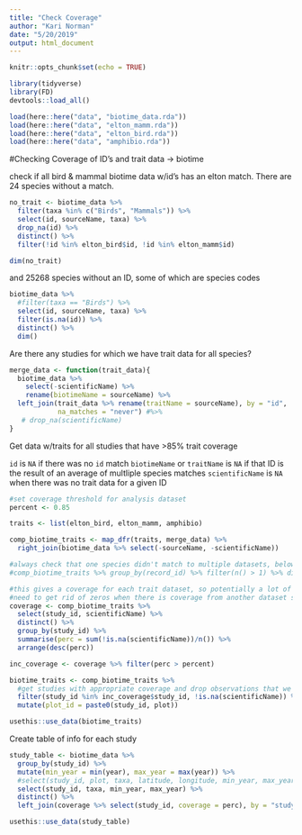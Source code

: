 ```yaml
---
title: "Check Coverage"
author: "Kari Norman"
date: "5/20/2019"
output: html_document
---
```


```r
knitr::opts_chunk$set(echo = TRUE)
```

```r
library(tidyverse)
library(FD)
devtools::load_all()
```

```r
load(here::here("data", "biotime_data.rda"))
load(here::here("data", "elton_mamm.rda"))
load(here::here("data", "elton_bird.rda"))
load(here::here("data", "amphibio.rda"))
```

#Checking Coverage of ID's and trait data -> biotime

check if all bird & mammal biotime data w/id's has an elton match. There are 24 species without a match.
```r
no_trait <- biotime_data %>%
  filter(taxa %in% c("Birds", "Mammals")) %>%
  select(id, sourceName, taxa) %>%
  drop_na(id) %>%
  distinct() %>%
  filter(!id %in% elton_bird$id, !id %in% elton_mamm$id)

dim(no_trait)
```

and 25268 species without an ID, some of which are species codes
```r
biotime_data %>%
  #filter(taxa == "Birds") %>%
  select(id, sourceName, taxa) %>%
  filter(is.na(id)) %>%
  distinct() %>%
  dim()
```

Are there any studies for which we have trait data for all species?
```r
merge_data <- function(trait_data){
  biotime_data %>%
    select(-scientificName) %>%
    rename(biotimeName = sourceName) %>%
  left_join(trait_data %>% rename(traitName = sourceName), by = "id",
            na_matches = "never") #%>%
   # drop_na(scientificName)
}
```

Get data w/traits for all studies that have >85% trait coverage

`id` is `NA` if there was no `id` match
`biotimeName` or `traitName` is `NA` if that ID is the result of an average of multliple species matches
`scientificName` is `NA` when there was no trait data for a given ID
```r
#set coverage threshold for analysis dataset
percent <- 0.85

traits <- list(elton_bird, elton_mamm, amphibio)

comp_biotime_traits <- map_dfr(traits, merge_data) %>%
  right_join(biotime_data %>% select(-sourceName, -scientificName))

#always check that one species didn't match to multiple datasets, below should return and empty dataframe
#comp_biotime_traits %>% group_by(record_id) %>% filter(n() > 1) %>% dim()

#this gives a coverage for each trait dataset, so potentially a lot of coverage with one dataset and no coverage on all the rest
#need to get rid of zeros when there is coverage from another dataset so we only have one entry per study
coverage <- comp_biotime_traits %>%
  select(study_id, scientificName) %>%
  distinct() %>%
  group_by(study_id) %>%
  summarise(perc = sum(!is.na(scientificName))/n()) %>%
  arrange(desc(perc))

inc_coverage <- coverage %>% filter(perc > percent)

biotime_traits <- comp_biotime_traits %>%
  #get studies with appropriate coverage and drop observations that we don't have trait data for
  filter(study_id %in% inc_coverage$study_id, !is.na(scientificName)) %>% 
  mutate(plot_id = paste0(study_id, plot))
```

```r
usethis::use_data(biotime_traits)
```


Create table of info for each study
```r
study_table <- biotime_data %>%
  group_by(study_id) %>%
  mutate(min_year = min(year), max_year = max(year)) %>% 
  #select(study_id, plot, taxa, latitude, longitude, min_year, max_year) %>%
  select(study_id, taxa, min_year, max_year) %>%
  distinct() %>%
  left_join(coverage %>% select(study_id, coverage = perc), by = "study_id")

usethis::use_data(study_table)
```
